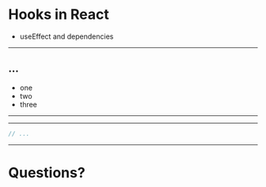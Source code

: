 

# Hooks in React

* useEffect and dependencies

---

## ...

<Steps>

* one
* two
* three

</Steps>

---
---

<CodeSurfer>

```jsx title=""
// ...
```

</CodeSurfer>

---

# Questions?
